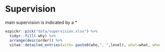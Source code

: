 # Supervision

main supervision is indicated by a *

```r
ezpickr::pick("data/supervision.xlsx") %>% 
  tidyr::fill(-why) %>%
  arrange(desc(order)) %>% 
  vitae::detailed_entries(with= paste0(who,", ",level), what=what, when=when, why=why)
```


